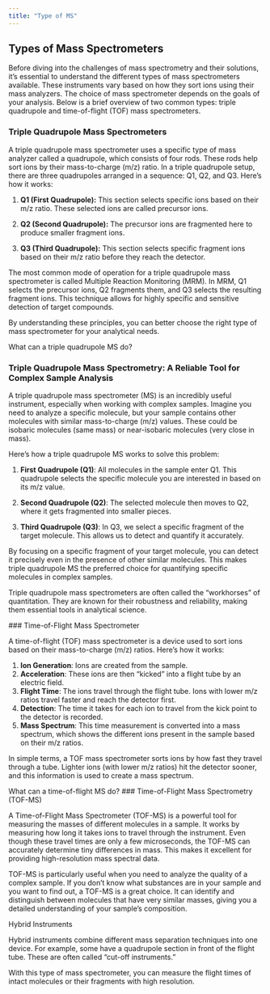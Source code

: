 ```yaml
---
title: "Type of MS"
---
```



## Types of Mass Spectrometers

Before diving into the challenges of mass spectrometry and their solutions, it's essential to understand the different types of mass spectrometers available. These instruments vary based on how they sort ions using their mass analyzers. The choice of mass spectrometer depends on the goals of your analysis. Below is a brief overview of two common types: triple quadrupole and time-of-flight (TOF) mass spectrometers.

### Triple Quadrupole Mass Spectrometers

A triple quadrupole mass spectrometer uses a specific type of mass analyzer called a quadrupole, which consists of four rods. These rods help sort ions by their mass-to-charge (m/z) ratio. In a triple quadrupole setup, there are three quadrupoles arranged in a sequence: Q1, Q2, and Q3. Here’s how it works:

1. **Q1 (First Quadrupole):** This section selects specific ions based on their m/z ratio. These selected ions are called precursor ions.
   
2. **Q2 (Second Quadrupole):** The precursor ions are fragmented here to produce smaller fragment ions.
   
3. **Q3 (Third Quadrupole):** This section selects specific fragment ions based on their m/z ratio before they reach the detector.

The most common mode of operation for a triple quadrupole mass spectrometer is called Multiple Reaction Monitoring (MRM). In MRM, Q1 selects the precursor ions, Q2 fragments them, and Q3 selects the resulting fragment ions. This technique allows for highly specific and sensitive detection of target compounds.

By understanding these principles, you can better choose the right type of mass spectrometer for your analytical needs. 





What can a triple quadrupole MS do?


### Triple Quadrupole Mass Spectrometry: A Reliable Tool for Complex Sample Analysis

A triple quadrupole mass spectrometer (MS) is an incredibly useful instrument, especially when working with complex samples. Imagine you need to analyze a specific molecule, but your sample contains other molecules with similar mass-to-charge (m/z) values. These could be isobaric molecules (same mass) or near-isobaric molecules (very close in mass).

Here's how a triple quadrupole MS works to solve this problem:

1. **First Quadrupole (Q1)**: All molecules in the sample enter Q1. This quadrupole selects the specific molecule you are interested in based on its m/z value.
   
2. **Second Quadrupole (Q2)**: The selected molecule then moves to Q2, where it gets fragmented into smaller pieces.

3. **Third Quadrupole (Q3)**: In Q3, we select a specific fragment of the target molecule. This allows us to detect and quantify it accurately.

By focusing on a specific fragment of your target molecule, you can detect it precisely even in the presence of other similar molecules. This makes triple quadrupole MS the preferred choice for quantifying specific molecules in complex samples.

Triple quadrupole mass spectrometers are often called the "workhorses" of quantitation. They are known for their robustness and reliability, making them essential tools in analytical science. 



  ### Time-of-Flight Mass Spectrometer

A time-of-flight (TOF) mass spectrometer is a device used to sort ions based on their mass-to-charge (m/z) ratios. Here's how it works:

1. **Ion Generation**: Ions are created from the sample.
2. **Acceleration**: These ions are then "kicked" into a flight tube by an electric field.
3. **Flight Time**: The ions travel through the flight tube. Ions with lower m/z ratios travel faster and reach the detector first.
4. **Detection**: The time it takes for each ion to travel from the kick point to the detector is recorded.
5. **Mass Spectrum**: This time measurement is converted into a mass spectrum, which shows the different ions present in the sample based on their m/z ratios.

In simple terms, a TOF mass spectrometer sorts ions by how fast they travel through a tube. Lighter ions (with lower m/z ratios) hit the detector sooner, and this information is used to create a mass spectrum. 


What can a time-of-flight MS do?
  ### Time-of-Flight Mass Spectrometry (TOF-MS)

A Time-of-Flight Mass Spectrometer (TOF-MS) is a powerful tool for measuring the masses of different molecules in a sample. It works by measuring how long it takes ions to travel through the instrument. Even though these travel times are only a few microseconds, the TOF-MS can accurately determine tiny differences in mass. This makes it excellent for providing high-resolution mass spectral data.

TOF-MS is particularly useful when you need to analyze the quality of a complex sample. If you don't know what substances are in your sample and you want to find out, a TOF-MS is a great choice. It can identify and distinguish between molecules that have very similar masses, giving you a detailed understanding of your sample's composition. 



Hybrid Instruments


Hybrid instruments combine different mass separation techniques into one device. For example, some have a quadrupole section in front of the flight tube. These are often called "cut-off instruments." 

With this type of mass spectrometer, you can measure the flight times of intact molecules or their fragments with high resolution. 


